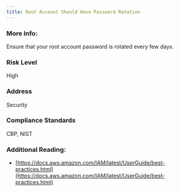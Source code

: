 ```yaml
---
title: Root Account Should Have Password Rotation
---
```


### More Info:

Ensure that your root account password is rotated every few days.

### Risk Level

High

### Address

Security

### Compliance Standards

CBP, NIST

### Additional Reading:

- [https://docs.aws.amazon.com/IAM/latest/UserGuide/best-practices.html](https://docs.aws.amazon.com/IAM/latest/UserGuide/best-practices.html)
